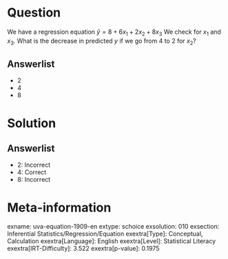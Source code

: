 Question
========

We have a regression equation $\hat{y} = 8 + 6x_{1} +
2x_{2} + 8x_{3}$ We check for *x*~1~ and *x*~3~. What is the decrease in predicted *y* if we go from 4 to 2 for *x*~2~?

Answerlist
----------

* 2
* 4
* 8

Solution
========

Answerlist
----------

* 2: Incorrect
* 4: Correct
* 8: Incorrect

Meta-information
================
exname: uva-equation-1909-en
extype: schoice
exsolution: 010
exsection: Inferential Statistics/Regression/Equation
exextra[Type]: Conceptual, Calculation
exextra[Language]: English
exextra[Level]: Statistical Literacy
exextra[IRT-Difficulty]: 3.522
exextra[p-value]: 0.1975
